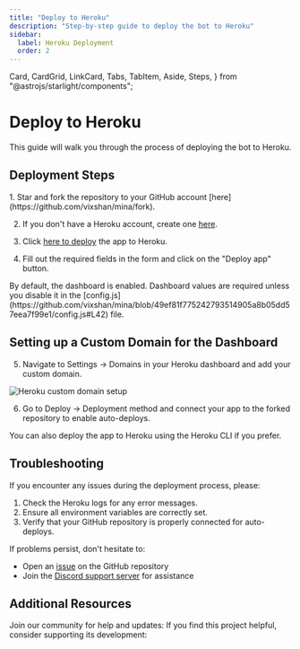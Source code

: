 ```yaml
---
title: "Deploy to Heroku"
description: "Step-by-step guide to deploy the bot to Heroku"
sidebar:
  label: Heroku Deployment
  order: 2
---
```


  Card,
  CardGrid,
  LinkCard,
  Tabs,
  TabItem,
  Aside,
  Steps,
} from "@astrojs/starlight/components";


# Deploy to Heroku

This guide will walk you through the process of deploying the bot to Heroku.

## Deployment Steps
<Steps>
1. Star and fork the repository to your GitHub account [here](https://github.com/vixshan/mina/fork).

2. If you don't have a Heroku account, create one [here](https://signup.heroku.com/).

3. Click [here to deploy](https://dashboard.heroku.com/new?template=https%3A%2F%2Fgithub.com%2Fvixshan%2Famina) the app to Heroku.

4. Fill out the required fields in the form and click on the "Deploy app" button.
</Steps>
<Aside type="caution">
  By default, the dashboard is enabled. Dashboard values are required unless you disable it in the [config.js](https://github.com/vixshan/mina/blob/49ef81f775242793514905a8b05dd57eea7f99e1/config.js#L42) file.
</Aside>

## Setting up a Custom Domain for the Dashboard

5. Navigate to Settings -> Domains in your Heroku dashboard and add your custom domain.

<div style={{ display: 'flex', justifyContent: 'center' }}>
  <Image src={herokuDomain} alt="Heroku custom domain setup" style={{ borderRadius: '8px' }} />
</div>

6. Go to Deploy -> Deployment method and connect your app to the forked repository to enable auto-deploys.

<Aside type="tip">
  You can also deploy the app to Heroku using the Heroku CLI if you prefer.
</Aside>

## Troubleshooting

If you encounter any issues during the deployment process, please:

1. Check the Heroku logs for any error messages.
2. Ensure all environment variables are correctly set.
3. Verify that your GitHub repository is properly connected for auto-deploys.

If problems persist, don't hesitate to:

- Open an [issue](https://github.com/vixshan/mina/issue/new/choose) on the GitHub repository
- Join the [Discord support server](https://discord.gg/uMgS9evnmv) for assistance

## Additional Resources

<CardGrid>
  <Card title="Support Server" icon="discord">
    Join our community for help and updates:
    <LinkCard title="Join Discord Server" href="https://discord.gg/uMgS9evnmv" />
  </Card>
  <Card title="Support Development" icon="heart">
    If you find this project helpful, consider supporting its development:
    <LinkCard title="Support on Ko-fi" href="https://ko-fi.com/vikshan" />
  </Card>
</CardGrid>